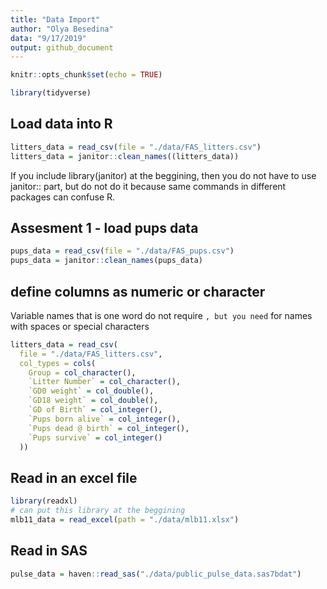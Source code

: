 ```yaml
---
title: "Data Import"
author: "Olya Besedina"
data: "9/17/2019"
output: github_document
---
```


```r
knitr::opts_chunk$set(echo = TRUE)

library(tidyverse)

```

## Load data into R
```r
litters_data = read_csv(file = "./data/FAS_litters.csv")
litters_data = janitor::clean_names((litters_data))


```
If you include library(janitor) at the beggining, then you do not have to use janitor:: part, but do not do it because same commands in different packages can confuse R. 



## Assesment 1 - load pups data
```r
pups_data = read_csv(file = "./data/FAS_pups.csv")
pups_data = janitor::clean_names(pups_data)

```

## define columns as numeric or character
Variable names that is one word do not require ``, but you need `` for names with spaces or special characters 
```r
litters_data = read_csv(
  file = "./data/FAS_litters.csv",
  col_types = cols(
    Group = col_character(),
    `Litter Number` = col_character(),
    `GD0 weight` = col_double(),
    `GD18 weight` = col_double(),
    `GD of Birth` = col_integer(),
    `Pups born alive` = col_integer(),
    `Pups dead @ birth` = col_integer(),
    `Pups survive` = col_integer()
  ))
```

## Read in an excel file
```r
library(readxl)
# can put this library at the beggining
mlb11_data = read_excel(path = "./data/mlb11.xlsx")
```

## Read in SAS
```r
pulse_data = haven::read_sas("./data/public_pulse_data.sas7bdat") 
```









